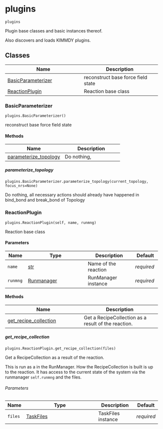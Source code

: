 # plugins { #kimmdy.plugins }

`plugins`

Plugin base classes and basic instances thereof.

Also discovers and loads KIMMDY plugins.

## Classes

| Name | Description |
| --- | --- |
| [BasicParameterizer](#kimmdy.plugins.BasicParameterizer) | reconstruct base force field state |
| [ReactionPlugin](#kimmdy.plugins.ReactionPlugin) | Reaction base class |

### BasicParameterizer { #kimmdy.plugins.BasicParameterizer }

`plugins.BasicParameterizer()`

reconstruct base force field state

#### Methods

| Name | Description |
| --- | --- |
| [parameterize_topology](#kimmdy.plugins.BasicParameterizer.parameterize_topology) | Do nothing, |

##### parameterize_topology { #kimmdy.plugins.BasicParameterizer.parameterize_topology }

`plugins.BasicParameterizer.parameterize_topology(current_topology, focus_nrs=None)`

Do nothing,
all necessary actions should already have happened in bind_bond and break_bond of Topology

### ReactionPlugin { #kimmdy.plugins.ReactionPlugin }

`plugins.ReactionPlugin(self, name, runmng)`

Reaction base class

#### Parameters

| Name     | Type                       | Description          | Default    |
|----------|----------------------------|----------------------|------------|
| `name`   | [str](`str`)               | Name of the reaction | _required_ |
| `runmng` | [Runmanager](`Runmanager`) | RunManager instance  | _required_ |

#### Methods

| Name | Description |
| --- | --- |
| [get_recipe_collection](#kimmdy.plugins.ReactionPlugin.get_recipe_collection) | Get a RecipeCollection as a result of the reaction. |

##### get_recipe_collection { #kimmdy.plugins.ReactionPlugin.get_recipe_collection }

`plugins.ReactionPlugin.get_recipe_collection(files)`

Get a RecipeCollection as a result of the reaction.

This is run as a [](`~kimmdy.tasks.Task`) in the RunManager.
How the RecipeCollection is built is up to the reaction.
It has access to the current state of the system via the
runmanager `self.runmng` and the files.

###### Parameters

| Name    | Type                                  | Description        | Default    |
|---------|---------------------------------------|--------------------|------------|
| `files` | [TaskFiles](`kimmdy.tasks.TaskFiles`) | TaskFiles instance | _required_ |